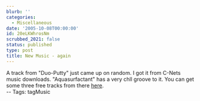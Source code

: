 ```yaml
---
blurb: ''
categories:
  - Miscellaneous
date: '2005-10-08T00:00:00'
id: 20eLKWhrosNm
scrubbed_2021: false
status: published
type: post
title: New Music - again
---
```


A track from "Duo-Putty" just came up on random. I got it from
C-Nets music downloads. "Aquasurfactant" has a very chll groove to
it. You can get some three free tracks from there
[here](http://music.download.com/duoputty/3600-8731_32-100605083.html?tag=listing_song_artist).  
-- Tags: tagMusic
